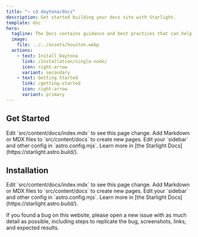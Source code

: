 ```yaml
---
title: "~ cd daytona/docs"
description: Get started building your docs site with Starlight.
template: doc
hero:
  tagline: The Docs contains guidance and best practices that can help you get the best out of Daytona. From setting up your first workspace to the most advanced team collab.
  image:
    file: ../../assets/houston.webp
  actions:
    - text: Install Daytona
      link: /installation/single-node/
      icon: right-arrow
      variant: secondary
    - text: Getting Started
      link: /getting-started
      icon: right-arrow
      variant: primary
---
```



## Get Started

<CardGrid>
	<Card title="Update content" icon="pencil">
		Edit `src/content/docs/index.mdx` to see this page change.
	</Card>
	<Card title="Add new content" icon="add-document">
		Add Markdown or MDX files to `src/content/docs` to create new pages.
	</Card>
	<Card title="Configure your site" icon="setting">
		Edit your `sidebar` and other config in `astro.config.mjs`.
	</Card>
	<Card title="Read the docs" icon="open-book">
		Learn more in [the Starlight Docs](https://starlight.astro.build/).
	</Card>
</CardGrid>

## Installation

<CardGrid>
	<Card title="Single Node" icon="pencil">
		Edit `src/content/docs/index.mdx` to see this page change.
	</Card>
	<Card title="Cluster" icon="add-document">
		Add Markdown or MDX files to `src/content/docs` to create new pages.
	</Card>
	<Card title="IDPs" icon="setting">
		Edit your `sidebar` and other config in `astro.config.mjs`.
	</Card>
	<Card title="Domains" icon="open-book">
		Learn more in [the Starlight Docs](https://starlight.astro.build/).
	</Card>
</CardGrid>

If you found a bug on this website, please open a new issue with as much detail as possible, including steps to replicate the bug, screenshots, links, and expected results.
